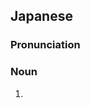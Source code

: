 ==Japanese==
{{ja-kanjitab|たい|さい|yomi=o}}

===Pronunciation===
{{ja-pron|たいさい|y=go|acc=0}}

===Noun===
{{ja-noun|たいさい|タイサイ}}

# {{synonym of|lang=ja|青梗菜}}

{{C|ja|Brassicas|Vegetables|sort=たいさい}}